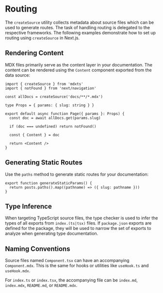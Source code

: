 # Routing

The `createSource` utility collects metadata about source files which can be used to generate routes. The task of handling routing is delegated to the respective frameworks. The following examples demonstrate how to set up routing using `createSource` in Next.js.

## Rendering Content

MDX files primarily serve as the content layer in your documentation. The content can be rendered using the `Content` component exported from the data source:

```tsx filename="app/blog/[slug]/page.tsx"
import { createSource } from 'mdxts'
import { notFound } from 'next/navigation'

const allDocs = createSource('docs/**/*.mdx')

type Props = { params: { slug: string } }

export default async function Page({ params }: Props) {
  const doc = await allDocs.get(params.slug)

  if (doc === undefined) return notFound()

  const { Content } = doc

  return <Content />
}
```

## Generating Static Routes

Use the `paths` method to generate static routes for your documentation:

```tsx allowErrors
export function generateStaticParams() {
  return posts.paths().map((pathname) => ({ slug: pathname }))
}
```

## Type Inference

When targeting TypeScript source files, the type checker is used to infer the types of all exports from `index.(ts|tsx)` files. If `package.json` exports are defined for the package, they will be used to narrow the set of exports to analyze when generating type documentation.

## Naming Conventions

Source files named `Component.tsx` can have an accompanying `Component.mdx`. This is the same for hooks or utilities like `useHook.ts` and `useHook.mdx`.

For `index.ts` or `index.tsx`, the accompanying file can be `index.md`, `index.mdx`, `README.md`, or `README.mdx`.
